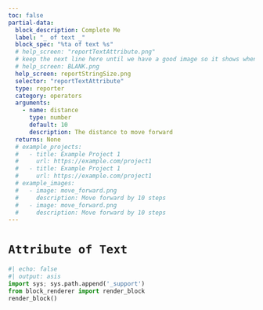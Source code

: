 ```yaml
---
toc: false
partial-data:
  block_description: Complete Me
  label: "_ of text _"
  block_spec: "%ta of text %s"
  # help_screen: "reportTextAttribute.png"
  # keep the next line here until we have a good image so it shows when searching for missing screens.
  # help_screen: BLANK.png
  help_screen: reportStringSize.png
  selector: "reportTextAttribute"
  type: reporter
  category: operators
  arguments:
    - name: distance
      type: number
      default: 10
      description: The distance to move forward
  returns: None
  # example_projects:
  #   - title: Example Project 1
  #     url: https://example.com/project1
  #   - title: Example Project 1
  #     url: https://example.com/project1
  # example_images:
  #   - image: move_forward.png
  #     description: Move forward by 10 steps
  #   - image: move_forward.png
  #     description: Move forward by 10 steps
---
```


# `Attribute of Text` {.x-unnumbered}

<!-- {{< partial blocks/_block.qmd >}} -->
```python
#| echo: false
#| output: asis
import sys; sys.path.append('_support')
from block_renderer import render_block
render_block()
```

